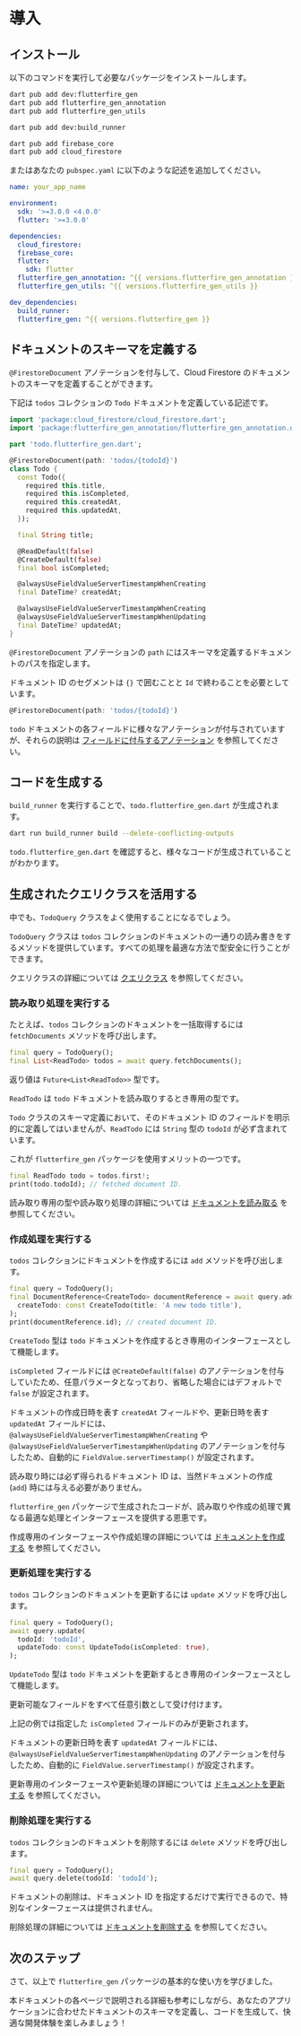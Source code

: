 # 導入

## インストール

以下のコマンドを実行して必要なパッケージをインストールします。

```sh
dart pub add dev:flutterfire_gen
dart pub add flutterfire_gen_annotation
dart pub add flutterfire_gen_utils

dart pub add dev:build_runner

dart pub add firebase_core
dart pub add cloud_firestore
```

またはあなたの `pubspec.yaml` に以下のような記述を追加してください。

```yaml title="pubspec.yaml"
name: your_app_name

environment:
  sdk: '>=3.0.0 <4.0.0'
  flutter: '>=3.0.0'

dependencies:
  cloud_firestore:
  firebase_core:
  flutter:
    sdk: flutter
  flutterfire_gen_annotation: ^{{ versions.flutterfire_gen_annotation }}
  flutterfire_gen_utils: ^{{ versions.flutterfire_gen_utils }}

dev_dependencies:
  build_runner:
  flutterfire_gen: ^{{ versions.flutterfire_gen }}
```

## ドキュメントのスキーマを定義する

`@FirestoreDocument` アノテーションを付与して、Cloud Firestore のドキュメントのスキーマを定義することができます。

下記は `todos` コレクションの `Todo` ドキュメントを定義している記述です。

```dart title="todo.dart"
import 'package:cloud_firestore/cloud_firestore.dart';
import 'package:flutterfire_gen_annotation/flutterfire_gen_annotation.dart';

part 'todo.flutterfire_gen.dart';

@FirestoreDocument(path: 'todos/{todoId}')
class Todo {
  const Todo({
    required this.title,
    required this.isCompleted,
    required this.createdAt,
    required this.updatedAt,
  });

  final String title;

  @ReadDefault(false)
  @CreateDefault(false)
  final bool isCompleted;

  @alwaysUseFieldValueServerTimestampWhenCreating
  final DateTime? createdAt;

  @alwaysUseFieldValueServerTimestampWhenCreating
  @alwaysUseFieldValueServerTimestampWhenUpdating
  final DateTime? updatedAt;
}
```

`@FirestoreDocument` アノテーションの `path` にはスキーマを定義するドキュメントのパスを指定します。

ドキュメント ID のセグメントは `{}` で囲むことと `Id` で終わることを必要としています。

```dart
@FirestoreDocument(path: 'todos/{todoId}')
```

`todo` ドキュメントの各フィールドに様々なアノテーションが付与されていますが、それらの説明は [フィールドに付与するアノテーション](/field-annotations) を参照してください。

## コードを生成する

`build_runner` を実行することで、`todo.flutterfire_gen.dart` が生成されます。

```sh
dart run build_runner build --delete-conflicting-outputs
```

`todo.flutterfire_gen.dart` を確認すると、様々なコードが生成されていることがわかります。

## 生成されたクエリクラスを活用する

中でも、`TodoQuery` クラスをよく使用することになるでしょう。

`TodoQuery` クラスは `todos` コレクションのドキュメントの一通りの読み書きをするメソッドを提供しています。すべての処理を最適な方法で型安全に行うことができます。

クエリクラスの詳細については [クエリクラス](/query) を参照してください。

### 読み取り処理を実行する

たとえば、`todos` コレクションのドキュメントを一括取得するには `fetchDocuments` メソッドを呼び出します。

```dart
final query = TodoQuery();
final List<ReadTodo> todos = await query.fetchDocuments();
```

返り値は `Future<List<ReadTodo>>` 型です。

`ReadTodo` は `todo` ドキュメントを読み取りするとき専用の型です。

`Todo` クラスのスキーマ定義において、そのドキュメント ID のフィールドを明示的に定義してはいませんが、`ReadTodo` には `String` 型の `todoId` が必ず含まれています。

これが `flutterfire_gen` パッケージを使用すメリットの一つです。

```dart
final ReadTodo todo = todos.first!;
print(todo.todoId); // fetched document ID.
```

読み取り専用の型や読み取り処理の詳細については [ドキュメントを読み取る](/read-documents) を参照してください。

### 作成処理を実行する

`todos` コレクションにドキュメントを作成するには `add` メソッドを呼び出します。

```dart
final query = TodoQuery();
final DocumentReference<CreateTodo> documentReference = await query.add(
  createTodo: const CreateTodo(title: 'A new todo title'),
);
print(documentReference.id); // created document ID.
```

`CreateTodo` 型は `todo` ドキュメントを作成するとき専用のインターフェースとして機能します。

`isCompleted` フィールドには `@CreateDefault(false)` のアノテーションを付与していたため、任意パラメータとなっており、省略した場合にはデフォルトで `false` が設定されます。

ドキュメントの作成日時を表す `createdAt` フィールドや、更新日時を表す `updatedAt` フィールドには、`@alwaysUseFieldValueServerTimestampWhenCreating` や `@alwaysUseFieldValueServerTimestampWhenUpdating` のアノテーションを付与したため、自動的に `FieldValue.serverTimestamp()` が設定されます。

読み取り時には必ず得られるドキュメント ID は、当然ドキュメントの作成 (`add`) 時には与える必要がありません。

`flutterfire_gen` パッケージで生成されたコードが、読み取りや作成の処理で異なる最適な処理とインターフェースを提供する恩恵です。

作成専用のインターフェースや作成処理の詳細については [ドキュメントを作成する](/create-documents) を参照してください。

### 更新処理を実行する

`todos` コレクションのドキュメントを更新するには `update` メソッドを呼び出します。

```dart
final query = TodoQuery();
await query.update(
  todoId: 'todoId',
  updateTodo: const UpdateTodo(isCompleted: true),
);
```

`UpdateTodo` 型は `todo` ドキュメントを更新するとき専用のインターフェースとして機能します。

更新可能なフィールドをすべて任意引数として受け付けます。

上記の例では指定した `isCompleted` フィールドのみが更新されます。

ドキュメントの更新日時を表す `updatedAt` フィールドには、`@alwaysUseFieldValueServerTimestampWhenUpdating` のアノテーションを付与したため、自動的に `FieldValue.serverTimestamp()` が設定されます。

更新専用のインターフェースや更新処理の詳細については [ドキュメントを更新する](/update-documents) を参照してください。

### 削除処理を実行する

`todos` コレクションのドキュメントを削除するには `delete` メソッドを呼び出します。

```dart
final query = TodoQuery();
await query.delete(todoId: 'todoId');
```

ドキュメントの削除は、ドキュメント ID を指定するだけで実行できるので、特別なインターフェースは提供されません。

削除処理の詳細については [ドキュメントを削除する](/delete-documents) を参照してください。

## 次のステップ

さて、以上で `flutterfire_gen` パッケージの基本的な使い方を学びました。

本ドキュメントの各ページで説明される詳細も参考にしながら、あなたのアプリケーションに合わせたドキュメントのスキーマを定義し、コードを生成して、快適な開発体験を楽しみましょう！
